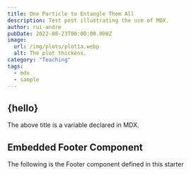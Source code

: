 ```yaml
---
title: One Particle to Entangle Them All
description: Test post illustrating the use of MDX.
author: rui-andre
pubDate: 2022-08-23T00:00:00.000Z
image:
  url: /img/plots/plot1a.webp
  alt: The plot thickens.
category: "Teaching"
tags:
  - mdx
  - sample
---
```




## {hello}

The above title is a variable declared in MDX.

## Embedded Footer Component

The following is the Footer component defined in this starter


<Card href="https://google.com/" title="This is a Card" body="Lorem ipsum dolor sit amet consectetur adipisicing elit. Laudantium fugit fuga maxime molestias at iusto consequuntur aliquid impedit, quo non mollitia unde sapiente aspernatur quidem, maiores obcaecati facilis, nihil neque?
"></Card>
